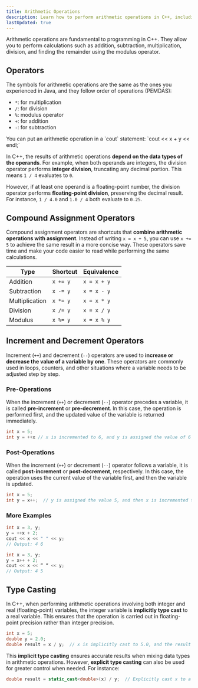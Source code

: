 ```yaml
---
title: Arithmetic Operations
description: Learn how to perform arithmetic operations in C++, including addition, subtraction, multiplication, division, and modulus, with examples.
lastUpdated: true
---
```


Arithmetic operations are fundamental to programming in C++. 
They allow you to perform calculations such as addition, subtraction, 
multiplication, division, and finding the remainder using the modulus operator. 

## Operators

The symbols for arithmetic operations are the same as the ones you experienced in Java, and they follow 
order of operations (PEMDAS):

- `*`: for multiplication
- `/`: for division
- `%`: modulus operator
- `+`: for addition
- `-`: for subtraction


<Aside>
You can put an arithmetic operation in a `cout` statement: `cout << x + y << endl;`
</Aside>

In C++, the results of arithmetic operations **depend on the data types of the operands**. 
For example, when both operands are integers, the division operator performs **integer division**, 
truncating any decimal portion. This means `1 / 4` evaluates to `0`. 

However, if at least one operand 
is a floating-point number, the division operator performs **floating-point division**, preserving the decimal result. 
For instance, `1 / 4.0` and `1.0 / 4` both evaluate to `0.25`. 

## Compound Assignment Operators

Compound assignment operators are shortcuts that **combine arithmetic operations with assignment**. 
Instead of writing `x = x + 5`, you can use `x += 5` to achieve the same result in a more concise way. 
These operators save time and make your code easier to read while performing the same calculations.

| Type | Shortcut | Equivalence |
| --- | --- | --- |
| Addition | `x += y` | `x = x + y` |
| Subtraction | `x -= y` | `x = x - y` |
| Multiplication | `x *= y` | `x = x * y` |
| Division | `x /= y` | `x = x / y` |
| Modulus | `x %= y` | `x = x % y` |

## Increment and Decrement Operators

Increment (`++`) and decrement (`--`) operators are used to **increase or decrease the 
value of a variable by one**. These operators are commonly used in loops, counters, 
and other situations where a variable needs to be adjusted step by step.

### Pre-Operations

When the increment (`++`) or decrement (`--`) operator precedes a variable, it is called **pre-increment** 
or **pre-decrement**. In this case, the operation is performed first, and the updated 
value of the variable is returned immediately.

```cpp
int x = 5;
int y = ++x // x is incremented to 6, and y is assigned the value of 6
```

### Post-Operations

When the increment (`++`) or decrement (`--`) operator follows a variable, it is called 
**post-increment** or **post-decrement**, respectively. In this case, the operation uses the 
current value of the variable first, and then the variable is updated.

```cpp
int x = 5;
int y = x++;  // y is assigned the value 5, and then x is incremented to 6
```

### More Examples 

```cpp
int x = 3, y;
y = ++x + 2;
cout << x << " " << y;
// Output: 4 6
```

```cpp
int x = 3, y;
y = x++ + 2;
cout << x << “ “ << y;
// Output: 4 5
```

## Type Casting

In C++, when performing arithmetic operations involving both integer and real 
(floating-point) variables, the integer variable is **implicitly type cast** to a 
real variable. This ensures that the operation is carried out in floating-point 
precision rather than integer precision.

```cpp
int x = 5;
double y = 2.0;
double result = x / y;  // x is implicitly cast to 5.0, and the result is 2.5
```

This **implicit type casting** ensures accurate results when mixing data types in 
arithmetic operations. However, **explicit type casting** can also be used for 
greater control when needed. For instance:

```cpp
double result = static_cast<double>(x) / y;  // Explicitly cast x to a double
```